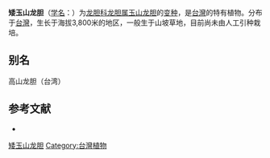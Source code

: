{{Infraspeciesbox
| name = 矮玉山龙胆
| status = 
| status_system = 
| image =
| genus = Gentiana
| species link = 玉山龙胆
| species = scabrida
| varietas = horaimontana
| authority = 
}}

'''矮玉山龙胆'''（[[学名|学名]]：{{lang|la|''Gentiana scabrida'' var. ''horaimontana''}}）为[[龙胆科|龙胆科]][[龙胆属|龙胆属]][[玉山龙胆|玉山龙胆]]的[[变种|变种]]，是[[台灣|台灣]]的特有植物。分布于[[台灣|台灣]]，生长于海拔3,800米的地区，一般生于山坡草地，目前尚未由人工引种栽培。

== 别名 ==
高山龙胆（台湾）

== 参考文献 ==
<div class="references-small">
* {{cite web| url =http://www.bioinfo.cn/db05/KmzwSpecies.php?action=view&id=30558| title =矮玉山龙胆（变种）| work =《中国高等植物数据库全库》| publisher =中国科学院微生物研究所| author =昆明植物研究所| accessdate =2009-02-26| deadurl =yes| archiveurl =https://web.archive.org/web/20160305052929/http://www.bioinfo.cn/db05/KmzwSpecies.php?action=view&id=30558| archivedate =2016-03-05}}
</div>
{{Taxonbar|from=Q17040991}}

[[Category:龙胆属|矮玉山龙胆]]
[[Category:台灣植物|Category:台灣植物]]


{{植物小作品}}